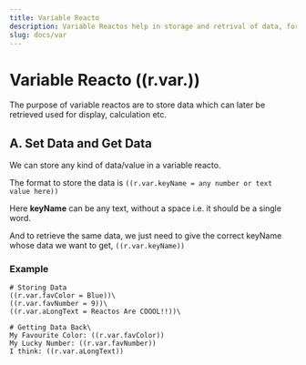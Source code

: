 ```yaml
---
title: Variable Reacto
description: Variable Reactos help in storage and retrival of data, for maybe display, calculation or oter purpose
slug: docs/var
---
```


# Variable Reacto ((r.var.))

The purpose of variable reactos are to store data which can later be retrieved used for display, calculation etc.

## A. Set Data and Get Data 

We can store any kind of data/value in a variable reacto. 

The format to store the data is `((r.var.keyName = any number or text value here))`

Here **keyName** can be any text, without a space i.e. it should be a single word.

And to retrieve the same data, we just need to give the correct keyName whose data we want to get, `((r.var.keyName))`

### Example
<RTOCodeBlock>

```
# Storing Data
((r.var.favColor = Blue))\
((r.var.favNumber = 9))\
((r.var.aLongText = Reactos Are COOOL!!))\

# Getting Data Back\
My Favourite Color: ((r.var.favColor))
My Lucky Number: ((r.var.favNumber))
I think: ((r.var.aLongText))
```

</RTOCodeBlock>
